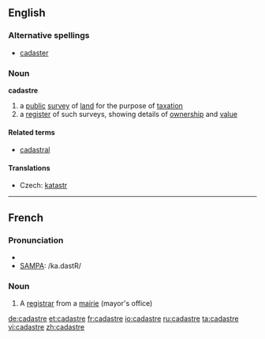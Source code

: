 ==English==
{{wikipedia}}

===Alternative spellings===
* [[cadaster]] {{i|rare}}

===Noun===
'''cadastre'''

# a [[public]] [[survey]] of [[land]] for the purpose of [[taxation]]
# a [[register]] of such surveys, showing details of [[ownership]] and [[value]]

====Related terms====
* [[cadastral]]

====Translations====
{{trans-top|register}}
* Czech: [[katastr]] {{m}}
{{trans-mid}}
{{trans-bottom}}

----

==French==

===Pronunciation===
*{{IPA|/ka.dastʁ/}}
*[[w:SAMPA|SAMPA]]: /ka.dastR/

===Noun===
{{fr-noun|m}}

# A [[registrar]] from a [[mairie]] (mayor's office)

[[de:cadastre]]
[[et:cadastre]]
[[fr:cadastre]]
[[io:cadastre]]
[[ru:cadastre]]
[[ta:cadastre]]
[[vi:cadastre]]
[[zh:cadastre]]